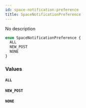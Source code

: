```yaml
---
id: space-notification-preference
title: SpaceNotificationPreference
---
```


No description

```graphql
enum SpaceNotificationPreference {
  ALL
  NEW_POST
  NONE
}
```

### Values

#### `ALL`

#### `NEW_POST`

#### `NONE`
